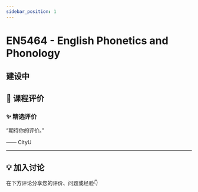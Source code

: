 ```yaml
---
sidebar_position: 1
---
```



# EN5464 - English Phonetics and Phonology

## 建设中

## **💬 课程评价**

### ✨ **精选评价**
<div className={commentStyles.commentBox}>
    <p className={commentStyles.commentText}>
        “期待你的评价。”
    </p>
    <p className={commentStyles.commentAuthor}>—— CityU</p>
</div>

---

## **💡 加入讨论**

在下方评论分享您的评价、问题或经验👇
<Utterances />
